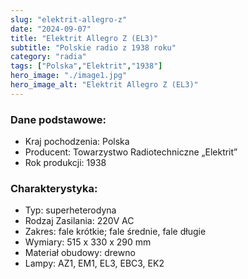 ```yaml
---
slug: "elektrit-allegro-z"
date: "2024-09-07"
title: "Elektrit Allegro Z (EL3)"
subtitle: "Polskie radio z 1938 roku"
category: "radia"
tags: ["Polska","Elektrit","1938"]
hero_image: "./image1.jpg"
hero_image_alt: "Elektrit Allegro Z (EL3)"
---
```


### Dane podstawowe:

- Kraj pochodzenia: Polska
- Producent: Towarzystwo Radiotechniczne „Elektrit”
- Rok produkcji: 1938

### Charakterystyka:

- Typ: superheterodyna
- Rodzaj Zasilania: 220V AC
- Zakres: fale krótkie; fale średnie, fale długie
- Wymiary: 515 x 330 x 290 mm
- Materiał obudowy: drewno
- Lampy: AZ1, EM1, EL3, EBC3, EK2
